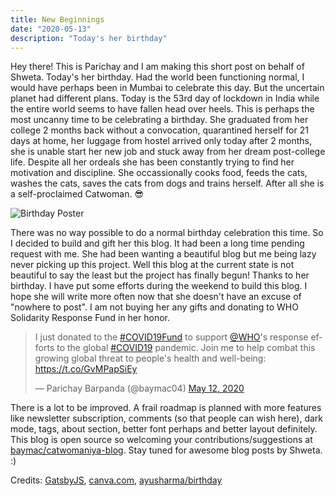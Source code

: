 ```yaml
---
title: New Beginnings
date: "2020-05-13"
description: "Today's her birthday"
---
```


Hey there! This is Parichay and I am making this short post on behalf of Shweta. Today's her birthday. Had the world been functioning normal, I would have perhaps been in Mumbai to celebrate this day.
But the uncertain planet had different plans. Today is the 53rd day of lockdown in India while the entire world seems to have fallen head over heels. This is perhaps the most uncanny time to
be celebrating a birthday. She graduated from her college 2 months back without a convocation, quarantined herself for 21 days at home, her luggage from hostel arrived only today after
2 months, she is unable start her new job and stuck away from her dream post-college life. Despite all her ordeals she has been constantly trying to find her motivation and discipline. 
She occassionally cooks food, feeds the cats, washes the cats, saves the cats from dogs and trains herself. After all she is a self-proclaimed Catwoman. 😎

![Birthday Poster](./bday-poster.gif)

There was no way possible to do a normal birthday celebration this time. So I decided to build and gift her this blog. It had been a long time pending request with me. She had been wanting a 
beautiful blog but me being lazy never picking up this project. Well this blog at the current state is not beautiful to say the least but the project has finally begun! Thanks to her birthday. I have 
put some efforts during the weekend to build this blog. I hope she will write more often now that she doesn't have an excuse of "nowhere to post". I am not buying her any gifts and donating to
WHO Solidarity Response Fund in her honor. 

<blockquote class="twitter-tweet"><p lang="en" dir="ltr">I just donated to the <a href="https://twitter.com/hashtag/COVID19Fund?src=hash&amp;ref_src=twsrc%5Etfw">#COVID19Fund</a> to support <a href="https://twitter.com/WHO?ref_src=twsrc%5Etfw">@WHO</a>&#39;s response efforts to the global <a href="https://twitter.com/hashtag/COVID19?src=hash&amp;ref_src=twsrc%5Etfw">#COVID19</a> pandemic. Join me to help combat this growing global threat to people&#39;s health and well-being: <a href="https://t.co/GvMPapSiEy">https://t.co/GvMPapSiEy</a></p>&mdash; Parichay Barpanda (@baymac04) <a href="https://twitter.com/baymac04/status/1260253124058464256?ref_src=twsrc%5Etfw">May 12, 2020</a></blockquote>

There is a lot to be improved. A frail roadmap is planned with more features like newsletter subscription, comments (so that people can wish here), dark mode, tags, about section, better font perhaps and better layout definitely.
This blog is open source so welcoming your contributions/suggestions at [baymac/catwomaniya-blog](https://github.com/baymac/catwomaniya-blog). Stay tuned for awesome blog posts by Shweta. :)

Credits: [GatsbyJS](https://www.gatsbyjs.org/), [canva.com](https://www.canva.com), [ayusharma/birthday](https://github.com/ayusharma/birthday)


